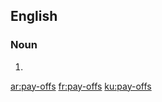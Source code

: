 ==English==

===Noun===
{{head|en|head=[[pay]]-[[offs]]}}

# {{plural of|pay-off}}

[[ar:pay-offs]]
[[fr:pay-offs]]
[[ku:pay-offs]]